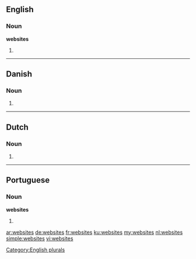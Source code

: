 ==English==

===Noun===
'''websites'''

# {{plural of|website}}

[[Category:English plurals]]

----

==Danish==

===Noun===
{{head|da|noun form|g=n|g2=c}}

# {{form of|plural indefinite|website|lang=da}}

----

==Dutch==

===Noun===
{{head|nl}}

# {{nl-noun-form-of|pl=1|website}}

----

==Portuguese==

===Noun===
'''websites''' {{m}}

# {{plural of|website|lang=pt}}

[[ar:websites]]
[[de:websites]]
[[fr:websites]]
[[ku:websites]]
[[my:websites]]
[[nl:websites]]
[[simple:websites]]
[[vi:websites]]